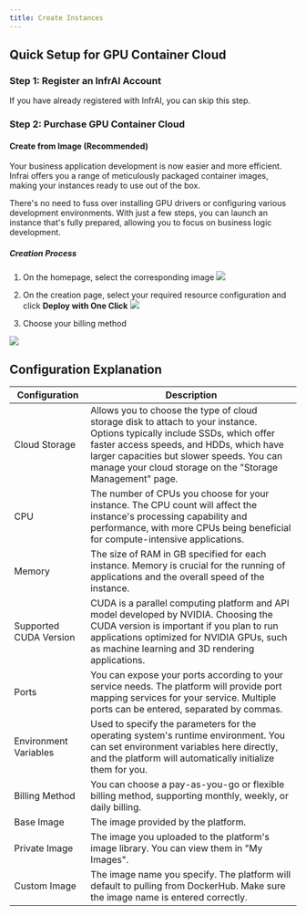 ```yaml
---
title: Create Instances
---
```


## Quick Setup for GPU Container Cloud

### Step 1: Register an InfrAI Account

If you have already registered with InfrAI, you can skip this step.



### Step 2: Purchase GPU Container Cloud

#### Create from Image (Recommended)

Your business application development is now easier and more efficient. Infrai offers you a range of meticulously packaged container images, making your instances ready to use out of the box.

There's no need to fuss over installing GPU drivers or configuring various development environments. With just a few steps, you can launch an instance that's fully prepared, allowing you to focus on business logic development.

##### Creation Process
1. On the homepage, select the corresponding image
![](https://gpu-cloud-1312767721.cos.ap-shanghai.myqcloud.com/docs/WX20240228-153550@2x.png)

2. On the creation page, select your required resource configuration and click **Deploy with One Click**
![](https://gpu-cloud-1312767721.cos.ap-shanghai.myqcloud.com/docs/20240227-160537@2x.png)

3. Choose your billing method

![](https://gpu-cloud-1312767721.cos.ap-shanghai.myqcloud.com/docs/WX20240227-165644@2x.png)



## Configuration Explanation

| Configuration          | Description                                                                                                                                                                                                                                                                     |
| ---------------------- | ------------------------------------------------------------------------------------------------------------------------------------------------------------------------------------------------------------------------------------------------------------------------------- |
| Cloud Storage          | Allows you to choose the type of cloud storage disk to attach to your instance. Options typically include SSDs, which offer faster access speeds, and HDDs, which have larger capacities but slower speeds. You can manage your cloud storage on the "Storage Management" page. |
| CPU                    | The number of CPUs you choose for your instance. The CPU count will affect the instance's processing capability and performance, with more CPUs being beneficial for compute-intensive applications.                                                                            |
| Memory                 | The size of RAM in GB specified for each instance. Memory is crucial for the running of applications and the overall speed of the instance.                                                                                                                                     |
| Supported CUDA Version | CUDA is a parallel computing platform and API model developed by NVIDIA. Choosing the CUDA version is important if you plan to run applications optimized for NVIDIA GPUs, such as machine learning and 3D rendering applications.                                              |
| Ports                  | You can expose your ports according to your service needs. The platform will provide port mapping services for your service. Multiple ports can be entered, separated by commas.                                                                                                |
| Environment Variables  | Used to specify the parameters for the operating system's runtime environment. You can set environment variables here directly, and the platform will automatically initialize them for you.                                                                                    |
| Billing Method         | You can choose a pay-as-you-go or flexible billing method, supporting monthly, weekly, or daily billing.                                                                                                                                                                        |
| Base Image             | The image provided by the platform.                                                                                                                                                                                                                                             |
| Private Image          | The image you uploaded to the platform's image library. You can view them in "My Images".                                                                                                                                                                                       |
| Custom Image           | The image name you specify. The platform will default to pulling from DockerHub. Make sure the image name is entered correctly.                                                                                                                                                 |

